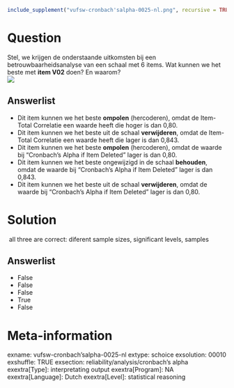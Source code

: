 ```r
include_supplement("vufsw-cronbach'salpha-0025-nl.png", recursive = TRUE)
```

Question
========
Stel, we krijgen de onderstaande uitkomsten bij een
betrouwbaarheidsanalyse van een schaal met 6 items. Wat kunnen we het
beste met **item V02** doen? En waarom?  
![](vufsw-cronbach'salpha-0025-nl.png)

Answerlist
----------
* Dit item kunnen we het beste **ompolen** (hercoderen), omdat de
  Item-Total Correlatie een waarde heeft die hoger is dan 0,80.
* Dit item kunnen we het beste uit de schaal **verwijderen**, omdat de
  Item-Total Correlatie een waarde heeft die lager is dan 0,843.
* Dit item kunnen we het beste **ompolen** (hercoderen), omdat de waarde
  bij “Cronbach’s Alpha if Item Deleted” lager is dan 0,80.
* Dit item kunnen we het beste ongewijzigd in de schaal **behouden**,
  omdat de waarde bij “Cronbach’s Alpha if Item Deleted” lager is dan
  0,843.
* Dit item kunnen we het beste uit de schaal **verwijderen**, omdat de
  waarde bij “Cronbach’s Alpha if Item Deleted” lager is dan 0,80.

Solution
========





 all three are correct: diferent sample sizes, significant levels,
samples




Answerlist
----------
* False
* False
* False
* True
* False

Meta-information
================
exname: vufsw-cronbach'salpha-0025-nl
extype: schoice
exsolution: 00010
exshuffle: TRUE
exsection: reliability/analysis/cronbach's alpha
exextra[Type]: interpretating output
exextra[Program]: NA
exextra[Language]: Dutch
exextra[Level]: statistical reasoning

